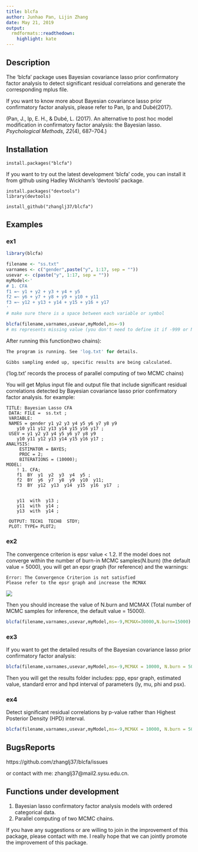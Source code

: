 ```yaml
---
title: blcfa
author: Junhao Pan, Lijin Zhang
date: May 21, 2019
output: 
  rmdformats::readthedown:
    highlight: kate
---
```

## Description
The 'blcfa' package uses Bayesian covariance lasso prior confirmatory factor analysis to detect significant residual correlations and generate the corresponding mplus file.

If you want to know more about Bayesian covariance lasso prior confirmatory factor analysis, please refer to Pan, Ip and Dubé(2017).

(Pan, J., Ip, E. H., & Dubé, L. (2017). An alternative to post hoc model modification in confirmatory factor analysis: the Bayesian lasso. *Psychological Methods, 22*(4), 687–704.)

## Installation
```
install.packages("blcfa")
```

If you want to try out the latest development 'blcfa' code, you can install it  from github using Hadley Wickham's 'devtools' package. 

```
install.packages("devtools")
library(devtools)

install_github("zhanglj37/blcfa")
```


## Examples

### ex1

```r
library(blcfa)

filename <- "ss.txt"  
varnames <- c("gender",paste("y", 1:17, sep = ""))
usevar <- c(paste("y", 1:17, sep = ""))
myModel<-'   
# 1. CFA
f1 =~ y1 + y2 + y3 + y4 + y5 
f2 =~ y6 + y7 + y8 + y9 + y10 + y11
f3 =~ y12 + y13 + y14 + y15 + y16 + y17  
'
# make sure there is a space between each variable or symbol

blcfa(filename,varnames,usevar,myModel,ms=-9)
# ms represents missing value (you don't need to define it if -999 or NA represents missing value in the dataset).
```

After running this function(two chains):
```r
The program is running. See 'log.txt' for details.

Gibbs sampling ended up, specific results are being calculated.
```
('log.txt' records the process of parallel computing of two MCMC chains)


You will get Mplus input file and output file  that include significant residual correlations detected by Bayesian covariance lasso prior confirmatory factor analysis. for example:
```
TITLE: Bayesian Lasso CFA
 DATA: FILE =  ss.txt ; 
 VARIABLE:
 NAMES = gender y1 y2 y3 y4 y5 y6 y7 y8 y9 
	y10 y11 y12 y13 y14 y15 y16 y17 ;
 USEV = y1 y2 y3 y4 y5 y6 y7 y8 y9 
	y10 y11 y12 y13 y14 y15 y16 y17 ;
ANALYSIS:
	 ESTIMATOR = BAYES;
	 PROC = 2;
	 BITERATIONS = (10000);
MODEL:
	! 1. CFA;
	f1  BY  y1  y2  y3  y4  y5 ;
	f2  BY  y6  y7  y8  y9  y10  y11;
	f3  BY  y12  y13  y14  y15  y16  y17  ;
	 

	y11  with  y13 ;
	y11  with  y14 ;
	y13  with  y14 ;
	
 OUTPUT: TECH1  TECH8  STDY;
 PLOT: TYPE= PLOT2;

```

### ex2
The convergence criterion is epsr value < 1.2. If the model does not converge within the number of burn-in MCMC samples(N.burn) (the default value = 5000), you will get an epsr graph (for reference) and the warnings:
```
Error: The Convergence Criterion is not satisfied
Please refer to the epsr graph and increase the MCMAX
```

![](EPSRplot.png)

Then you should increase the value of N.burn and MCMAX (Total number of MCMC samples for inference, the default value = 15000).
```r
blcfa(filename,varnames,usevar,myModel,ms=-9,MCMAX=30000,N.burn=15000)
```


### ex3
If you want to get the detailed results of the Bayesian covariance lasso prior confirmatory factor analysis:
```r
blcfa(filename,varnames,usevar,myModel,ms=-9,MCMAX = 10000, N.burn = 5000,bloutput = TRUE)
```

Then you will get the results folder includes: ppp, epsr graph,
			estimated value, standard error and hpd interval of parameters (ly, mu, phi and psx).

### ex4
Detect significant residual correlations by p-value rather than Highest Posterior Density (HPD)  interval.
```r
blcfa(filename,varnames,usevar,myModel,ms=-9,MCMAX = 10000, N.burn = 5000,bloutput = TRUE,interval_psx = FALSE)
```

## BugsReports

https://github.com/zhanglj37/blcfa/issues

or contact with me: zhanglj37@mail2.sysu.edu.cn.

## Functions under development

1. Bayesian lasso confirmatory factor analysis models with ordered categorical data.
2. Parallel computing of two MCMC chains.

If you have any suggestions or are willing to join in the improvement of this package, please contact with me.  I really hope that we can jointly promote the improvement of this package.

